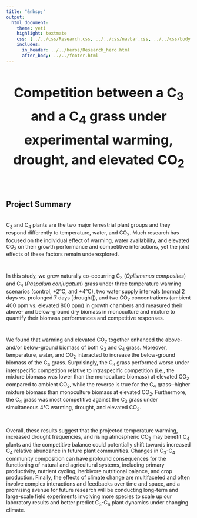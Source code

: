 ```yaml
---
title: "&nbsp;"
output:
  html_document:
    theme: yeti
    highlight: textmate
    css: [../../css/Research.css, ../../css/navbar.css, ../../css/body.css]
    includes:
      in_header: ../../heros/Research_hero.html
      after_body: ../../footer.html
---
```


<style>
h1 {text-align: center !important; 
   font-weight: bold !important; 
   font-size: 36px !important;
   line-height: 1.5em;}
   
h2 {font-weight: bold !important;} 
   
.External_link{
  border-radius: 5px;
  border: none;
  text-align: center;
  text-decoration: none;
  display: inline-block;
  width: 60px;
}
</style>

# Competition between a C~3~ and a C~4~ grass under experimental warming, drought, and elevated CO~2~ 

<br>

## Project Summary
<div style="height: 0.25em;"></div>

C~3~ and C~4~ plants are the two major terrestrial plant groups and they respond differently to temperature, water, and CO~2~. Much research has focused on the individual effect of warming, water availability, and elevated CO~2~ on their growth performance and competitive interactions, yet the joint effects of these factors remain underexplored.

<div style="height: 1em;"></div>

In this study, we grew naturally co-occurring C~3~ (*Oplismenus composites*) and C~4~ (*Paspalum conjugatum*) grass under three temperature warming scenarios (control, +2°C, and +4°C), two water supply intervals (normal 2 days vs. prolonged 7 days [drought]), and two CO~2~ concentrations (ambient 400 ppm vs. elevated 800 ppm) in growth chambers and measured their above- and below-ground dry biomass in monoculture and mixture to quantify their biomass performances and competitive responses. 

<div style="height: 1em;"></div>

We found that warming and elevated CO~2~ together enhanced the above- and/or below-ground biomass of both C~3~ and C~4~ grass. Moreover, temperature, water, and CO~2~ interacted to increase the below-ground biomass of the C~4~ grass. Surprisingly, the C~3~ grass performed worse under interspecific competition relative to intraspecific competition (i.e., the mixture biomass was lower than the monoculture biomass) at elevated CO~2~ compared to ambient CO~2~, while the reverse is true for the C~4~ grass─higher mixture biomass than monoculture biomass at elevated CO~2~. Furthermore, the C~4~ grass was most competitive against the C~3~ grass under simultaneous 4°C warming, drought, and elevated CO~2~. 

<div style="height: 1em;"></div>

Overall, these results suggest that the projected temperature warming, increased drought frequencies, and rising atmospheric CO~2~ may benefit C~4~ plants and the competitive balance could potentially shift towards increased C~4~ relative abundance in future plant communities. Changes in C~3~-C~4~ community composition can have profound consequences for the functioning of natural and agricultural systems, including primary productivity, nutrient cycling, herbivore nutritional balance, and crop production. Finally, the effects of climate change are multifaceted and often involve complex interactions and feedbacks over time and space, and a promising avenue for future research will be conducting long-term and large-scale field experiments involving more species to scale up our laboratory results and better predict C~3~-C~4~ plant dynamics under changing climate.

<br>

<!-- ## Publication -->
<!-- <div style="height: 0.25em;"></div> -->




